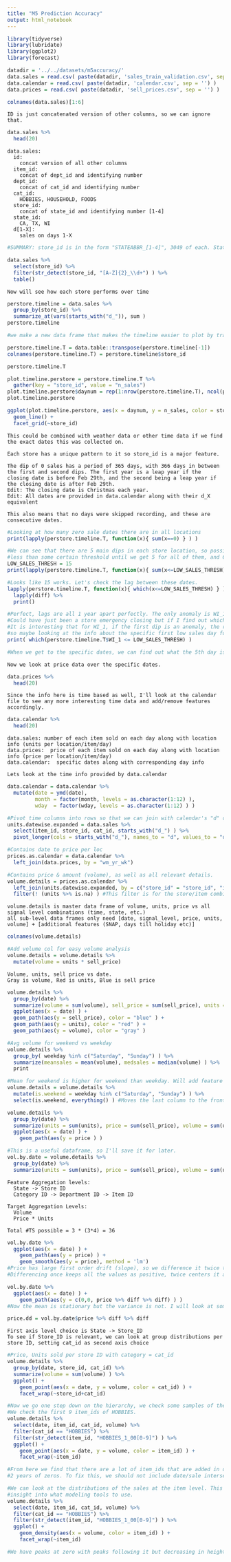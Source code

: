 ```yaml
---
title: "M5 Prediction Accuracy"
output: html_notebook
---
```


```r
library(tidyverse)
library(lubridate)
library(ggplot2)
library(forecast)
```

```r
datadir = '../../datasets/m5accuracy/'
data.sales = read.csv( paste(datadir, 'sales_train_validation.csv', sep = '') )
data.calendar = read.csv( paste(datadir, 'calendar.csv', sep = '') )
data.prices = read.csv( paste(datadir, 'sell_prices.csv', sep = '') )
```

```r
colnames(data.sales)[1:6]
```

```
ID is just concatenated version of other columns, so we can ignore that.
```
```r
data.sales %>%
  head(20)
```

```
data.sales:
  id:
    concat version of all other columns
  item_id:
    concat of dept_id and identifying number
  dept_id:
    concat of cat_id and identifying number
  cat_id:
    HOBBIES, HOUSEHOLD, FOODS
  store_id:
    concat of state_id and identifying number [1-4]
  state_id:
    CA, TX, WI
  d[1-X]:
    sales on days 1-X
```
```r
#SUMMARY: store_id is in the form "STATEABBR_[1-4]", 3049 of each. States are CA TX WI.

data.sales %>%
  select(store_id) %>%
  filter(str_detect(store_id, "[A-Z]{2}_\\d+") ) %>%
  table()
```

```
Now will see how each store performs over time
```
```r
perstore.timeline = data.sales %>%
  group_by(store_id) %>%
  summarize_at(vars(starts_with("d_")), sum )
perstore.timeline
```

```r
#we make a new data frame that makes the timeline easier to plot by transposing the perstore.timeline data frame

perstore.timeline.T = data.table::transpose(perstore.timeline[-1])
colnames(perstore.timeline.T) = perstore.timeline$store_id

perstore.timeline.T
```

```r
plot.timeline.perstore = perstore.timeline.T %>%
  gather(key = "store_id", value = "n_sales")
plot.timeline.perstore$daynum = rep(1:nrow(perstore.timeline.T), ncol(perstore.timeline.T) )
plot.timeline.perstore
```

```r
ggplot(plot.timeline.perstore, aes(x = daynum, y = n_sales, color = store_id) ) +
  geom_line() +
  facet_grid(~store_id)
```

```
This could be combined with weather data or other time data if we find the exact dates this was collected on. 

Each store has a unique pattern to it so store_id is a major feature.

The dip of 0 sales has a period of 365 days, with 366 days in between the first and second dips. The first year is a leap year if the closing date is before Feb 29th, and the second being a leap year if the closing date is after Feb 29th.
Edit: The closing date is Christmas each year.
Edit: All dates are provided in data.calendar along with their d_X equivalent

This also means that no days were skipped recording, and these are consecutive dates.
```
```r
#Looking at how many zero sale dates there are in all locations
print(lapply(perstore.timeline.T, function(x){ sum(x==0) } ) )

#We can see that there are 5 main dips in each store location, so possible that online purchases count as store sales. Let's instead look for very low sales
#less than some certain threshold until we get 5 for all of them, and 6 for WI_1
LOW_SALES_THRESH = 15
print(lapply(perstore.timeline.T, function(x){ sum(x<=LOW_SALES_THRESH) } ) )

#Looks like 15 works. Let's check the lag between these dates.
lapply(perstore.timeline.T, function(x){ which(x<=LOW_SALES_THRESH) } ) %>% 
  lapply(diff) %>%
  print()

#Perfect, lags are all 1 year apart perfectly. The only anomaly is WI_1 with its early low day. 
#Could have just been a store emergency closing but if I find out which store this is I can account for that.
#It is interesting that for WI_1, if the first dip is an anomaly, the real dip did not occur until 366 days after that time,
#so maybe looking at the info about the specific first low sales day for WI_1 would help.
print( which(perstore.timeline.T$WI_1 <= LOW_SALES_THRESH) )

#When we get to the specific dates, we can find out what the 5th day is and go from there.
```

```
Now we look at price data over the specific dates.
```
```r
data.prices %>%
  head(20)
``` 

```
Since the info here is time based as well, I'll look at the calendar file to see any more interesting time data and add/remove features accordingly.
```
```r
data.calendar %>%
  head(20)
```

```
data.sales: number of each item sold on each day along with location info (units per location/item/day)
data.prices:  price of each item sold on each day along with location info (price per location/item/day)
data.calendar:  specific dates along with corresponding day info

Lets look at the time info provided by data.calendar
```
```r
data.calendar = data.calendar %>%
  mutate(date = ymd(date),
         month = factor(month, levels = as.character(1:12) ),
         wday  = factor(wday, levels = as.character(1:12) ) )

#Pivot time columns into rows so that we can join with calendar's "d" column later
units.datewise.expanded = data.sales %>%
  select(item_id, store_id, cat_id, starts_with("d_") ) %>%
  pivot_longer(cols = starts_with("d_"), names_to = "d", values_to = "units" )

#Contains date to price per loc
prices.as.calendar = data.calendar %>%
  left_join(data.prices, by = "wm_yr_wk")

#Contains price & amount (volume), as well as all relevant details.
volume.details = prices.as.calendar %>%
  left_join(units.datewise.expanded, by = c("store_id" = "store_id", "item_id" = "item_id", "d" = "d") ) %>%
  filter(! (units %>% is.na) ) #This filter is for the store/item combinations that don't exist, which will return NA for sales.
```

```
volume.details is master data frame of volume, units, price vs all signal level combinations (time, state, etc.)
all sub-level data frames only need [date, signal_level, price, units, volume] + [additional features (SNAP, days till holiday etc)]
```
```r
colnames(volume.details)
```

```r
#Add volume col for easy volume analysis
volume.details = volume.details %>%
  mutate(volume = units * sell_price)
```

```
Volume, units, sell price vs date.
Gray is volume, Red is units, Blue is sell price
```
```r
volume.details %>%
  group_by(date) %>%
  summarize(volume = sum(volume), sell_price = sum(sell_price), units = sum(units) ) %>%
  ggplot(aes(x = date) ) +
  geom_path(aes(y = sell_price), color = "blue" ) +
  geom_path(aes(y = units), color = "red" ) +
  geom_path(aes(y = volume), color = "gray" )
```

```r
#Avg volume for weekend vs weekday
volume.details %>%
  group_by( weekday %in% c("Saturday", "Sunday") ) %>%
  summarize(meansales = mean(volume), medsales = median(volume) ) %>%
  print

#Mean for weekend is higher for weekend than weekday. Will add feature is.weekend
volume.details = volume.details %>%
  mutate(is.weekend = weekday %in% c("Saturday", "Sunday") ) %>%
  select(is.weekend, everything() ) #Moves the last column to the front.
```

```r
volume.details %>%
  group_by(date) %>%
  summarize(units = sum(units), price = sum(sell_price), volume = sum(units*sell_price) ) %>%
  ggplot(aes(x = date) ) +
    geom_path(aes(y = price ) )

#This is a useful dataframe, so I'll save it for later.
vol.by.date = volume.details %>%
  group_by(date) %>%
  summarize(units = sum(units), price = sum(sell_price), volume = sum(units*sell_price) )
```

```
Feature Aggregation levels:
  State -> Store ID
  Category ID -> Department ID -> Item ID

Target Aggregation Levels:
  Volume
  Price * Units
  
Total #TS possible = 3 * (3*4) = 36
```
```r
vol.by.date %>%
  ggplot(aes(x = date) ) +
    geom_path(aes(y = price) ) +
    geom_smooth(aes(y = price), method = 'lm')
#Price has large first order drift (slope), so we difference it twice to get rid of it. 
#Differencing once keeps all the values as positive, twice centers it at zero.

vol.by.date %>%
  ggplot(aes(x = date) ) +
    geom_path(aes(y = c(0,0, price %>% diff %>% diff) ) )
#Now the mean is stationary but the variance is not. I will look at some stats about the double diff of price.

price.dd = vol.by.date$price %>% diff %>% diff

```

```
First axis level choice is State -> Store_ID
To see if Store_ID is relevant, we can look at group distributions per store ID, setting cat_id as second axis choice
```
```r
#Price, Units sold per store ID with category = cat_id
volume.details %>%
  group_by(date, store_id, cat_id) %>% 
  summarize(volume = sum(volume) ) %>%
  ggplot() +
    geom_point(aes(x = date, y = volume, color = cat_id) ) +
    facet_wrap(~store_id+cat_id)

#Now we go one step down on the hierarchy, we check some samples of the item_id series. 
#We check the first 9 item_ids of HOBBIES.
volume.details %>%
  select(date, item_id, cat_id, volume) %>%
  filter(cat_id == "HOBBIES") %>%
  filter(str_detect(item_id, "HOBBIES_1_00[0-9]") ) %>%
  ggplot() +
    geom_point(aes(x = date, y = volume, color = item_id) ) +
    facet_wrap(~item_id)

#From here we find that there are a lot of item_ids that are added in during the middle of the period, and start with
#2 years of zeros. To fix this, we should not include date/sale intersections of item_ids that are before the first nonzero
```

```r
#We can look at the distributions of the sales at the item level. This will help us find likelihoods later on and will give us
#insight into what modeling tools to use.
volume.details %>%
  select(date, item_id, cat_id, volume) %>%
  filter(cat_id == "HOBBIES") %>%
  filter(str_detect(item_id, "HOBBIES_1_00[0-9]") ) %>%
  ggplot() +
    geom_density(aes(x = volume, color = item_id) ) +
    facet_wrap(~item_id)

#We have peaks at zero with peaks following it but decreasing in height. Looks possibly inverse exponential or Tweedie.
```

